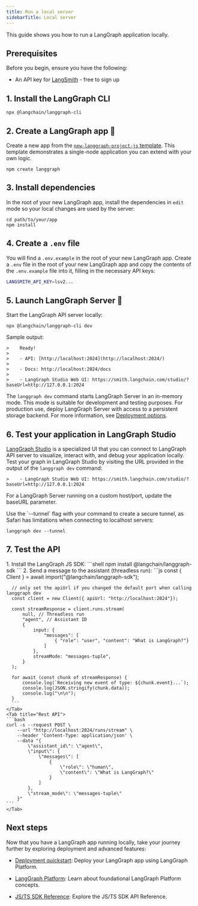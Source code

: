 ```yaml
---
title: Run a local server
sidebarTitle: Local server
---
```



<AlphaCallout />

This guide shows you how to run a LangGraph application locally.

## Prerequisites

Before you begin, ensure you have the following:

* An API key for [LangSmith](https://smith.langchain.com/settings) - free to sign up

## 1. Install the LangGraph CLI



```shell
npx @langchain/langgraph-cli
```


## 2. Create a LangGraph app 🌱



Create a new app from the [`new-langgraph-project-js` template](https://github.com/langchain-ai/new-langgraphjs-project). This template demonstrates a single-node application you can extend with your own logic.

```shell
npm create langgraph
```


## 3. Install dependencies

In the root of your new LangGraph app, install the dependencies in `edit` mode so your local changes are used by the server:



```shell
cd path/to/your/app
npm install
```


## 4. Create a `.env` file

You will find a `.env.example` in the root of your new LangGraph app. Create a `.env` file in the root of your new LangGraph app and copy the contents of the `.env.example` file into it, filling in the necessary API keys:

```bash
LANGSMITH_API_KEY=lsv2...
```

## 5. Launch LangGraph Server 🚀

Start the LangGraph API server locally:



```shell
npx @langchain/langgraph-cli dev
```


Sample output:

```
>    Ready!
>
>    - API: [http://localhost:2024](http://localhost:2024/)
>
>    - Docs: http://localhost:2024/docs
>
>    - LangGraph Studio Web UI: https://smith.langchain.com/studio/?baseUrl=http://127.0.0.1:2024
```

The `langgraph dev` command starts LangGraph Server in an in-memory mode. This mode is suitable for development and testing purposes. For production use, deploy LangGraph Server with access to a persistent storage backend. For more information, see [Deployment options](/langgraph-platform/deployment-options).

## 6. Test your application in LangGraph Studio

[LangGraph Studio](/langgraph-platform/langgraph-studio) is a specialized UI that you can connect to LangGraph API server to visualize, interact with, and debug your application locally. Test your graph in LangGraph Studio by visiting the URL provided in the output of the `langgraph dev` command:

```
>    - LangGraph Studio Web UI: https://smith.langchain.com/studio/?baseUrl=http://127.0.0.1:2024
```

For a LangGraph Server running on a custom host/port, update the baseURL parameter.

<Accordion title="Safari compatibility">
  Use the `--tunnel` flag with your command to create a secure tunnel, as Safari has limitations when connecting to localhost servers:

  ```shell
  langgraph dev --tunnel
  ```
</Accordion>

## 7. Test the API



<Tabs>
    <Tab title="Javascript SDK">
    1. Install the LangGraph JS SDK:
      ```shell
      npm install @langchain/langgraph-sdk
      ```
    2. Send a message to the assistant (threadless run):
      ```js
      const { Client } = await import("@langchain/langgraph-sdk");

      // only set the apiUrl if you changed the default port when calling langgraph dev
      const client = new Client({ apiUrl: "http://localhost:2024"});

      const streamResponse = client.runs.stream(
          null, // Threadless run
          "agent", // Assistant ID
          {
              input: {
                  "messages": [
                      { "role": "user", "content": "What is LangGraph?"}
                  ]
              },
              streamMode: "messages-tuple",
          }
      );

      for await (const chunk of streamResponse) {
          console.log(`Receiving new event of type: ${chunk.event}...`);
          console.log(JSON.stringify(chunk.data));
          console.log("\n\n");
      }
      ```
    </Tab>
    <Tab title="Rest API">
    ```bash
    curl -s --request POST \
        --url "http://localhost:2024/runs/stream" \
        --header 'Content-Type: application/json' \
        --data "{
            \"assistant_id\": \"agent\",
            \"input\": {
                \"messages\": [
                    {
                        \"role\": \"human\",
                        \"content\": \"What is LangGraph?\"
                    }
                ]
            },
            \"stream_mode\": \"messages-tuple\"
        }"
    ```
    </Tab>
</Tabs>


## Next steps

Now that you have a LangGraph app running locally, take your journey further by exploring deployment and advanced features:

* [Deployment quickstart](/langgraph-platform/deployment-quickstart): Deploy your LangGraph app using LangGraph Platform.
* [LangGraph Platform](/langgraph-platform): Learn about foundational LangGraph Platform concepts.



* [JS/TS SDK Reference](https://reference.langchain.com/javascript/modules/_langchain_langgraph-sdk.html): Explore the JS/TS SDK API Reference.

